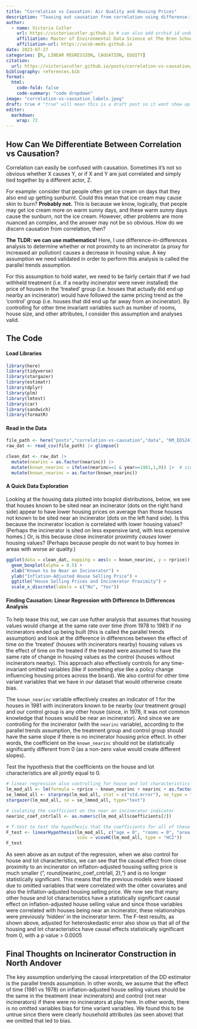 ```yaml
---
title: "Correlation vs Causation: Air Quality and Housing Prices"
description: "Teasing out causation from correlation using difference-in-differences analysis."
author:
  - name: Victoria Cutler
    url: https://victoriacutler.github.io # can also add orchid id under here
    affiliation: Master of Environmental Data Science at The Bren School (UCSB) 
    affiliation-url: https://ucsb-meds.github.io
date: 2023-07-27
categories: [R, LINEAR REGRESSION, CAUSATION, EQUITY]
citation:
  url: https://victoriacutler.github.io/posts/correlation-vs-causation/
bibliography: references.bib
format:
  html:
    code-fold: false
    code-summary: "code dropdown"
image: "correlation-vs-causation_labels.jpeg"
draft: true # "true" will mean this is a draft post so it wont show up on my site
editor: 
  markdown: 
    wrap: 72
---
```


## How Can We Differentiate Between Correlation vs Causation?

Correlation can easily be confused with causation. Sometimes it's not so
obvious whether X causes Y, or if X and Y are just correlated and simply
tied together by a different actor, Z.

For example: consider that people often get ice cream on days that they
also end up getting sunburnt. Could this mean that ice cream may cause
skin to burn? **Probably not.** This is because we know, logically, that
people may get ice cream more on warm sunny days, and these warm sunny
days cause the sunburn, not the ice cream. However, other problems are
more nuanced an complex, and the answer may not be so obvious. How do we
discern causation from correlation, then?

**The TLDR: we can use mathematics!** Here, I use
difference-in-differences analysis to determine whether or not proximity
to an incinerator (a proxy for increased air pollution) causes a
decrease in housing value. A key assumption we need validated in order
to perform this analysis is called the parallel trends assumption.

For this assumption to hold water, we need to be fairly certain that if
we had withheld treatment (i.e. if a nearby incinerator were never
installed) the price of houses in the 'treated' group (i.e. houses that
actually did end up nearby an incinerator) would have followed the same
pricing trend as the 'control' group (i.e. houses that did end up far
away from an incinerator). By controlling for other time invariant
variables such as number of rooms, house size, and other attributes, I
consider this assumption and analyses valid.

## The Code

#### Load Libraries

```r
library(here)
library(tidyverse)
library(stargazer)
library(estimatr)
library(dplyr)
library(plm)
library(lmtest)
library(car)
library(sandwich)
library(formatR)
```

#### Read in the Data

```r
file_path <- here("posts","correlation-vs-causation","data", "KM_EDS241.csv")
raw_dat <- read_csv(file_path) |> glimpse()

clean_dat <- raw_dat |> 
  mutate(nearinc = as.factor(nearinc)) |> 
  mutate(known_nearinc = ifelse(nearinc==1 & year==1981,1,0)) |>  # since in 1978, the incinerator location wasn't well known
  mutate(known_nearinc = as.factor(known_nearinc))
```

#### A Quick Data Exploration

Looking at the housing data plotted into boxplot distributions, below,
we see that houses known to be sited near an incinerator (dots on the
right hand side) appear to have lower housing prices on average than
those houses not known to be sited near an incinerator (dots on the left
hand side). Is this because the incinerator location is correlated with
lower housing values? (Perhaps the incinerator is sited on less
expensive land, with less expensive homes.) Or, is this because close
incinerator proximity *causes* lower housing values? (Perhaps because
people do not want to buy homes in areas with worse air quality.)

```r
ggplot(data = clean_dat, mapping = aes(x = known_nearinc, y = rprice)) +
  geom_boxplot(alpha = 0.5) +
  xlab("Known to be Near an Incinerator") +
  ylab("Inflation-Adjusted House Selling Price") +
  ggtitle("House Selling Prices and Incinerator Proximity") +
  scale_x_discrete(labels = c("No", "Yes"))
```

#### Finding Causation: Linear Regression with Difference In Differences Analysis

To help tease this out, we can use futher analysis that assumes that
housing values would change at the same rate over time (from 1978 to
1981) if no incinerators ended up being built (this is called the
parallel trends assumption) and look at the difference in differences
between the effect of time on the 'treated' (houses with incinerators
nearby) housing values vs the effect of time on the treated if the
treated were assumed to have the same rate of change in housing values
as the control (houses without incinerators nearby). This approach also
effectively controls for any time-invariant omitted variables (like if
something else like a policy change influencing housing prices across
the board). We also control for other time variant variables that we
have in our dataset that would otherwise create bias.

The `known_nearinc` variable effectively creates an indicator of 1 for
the houses in 1981 with incinerators known to be nearby (our treatment
group) and our control group is any other house (since, in 1978, it was
not common knowledge that houses would be near an incinerator). And
since we are controlling for the incinerator (with the `nearinc`
variable), according to the parallel trends assumption, the treatment
group and control group should have the same slope if there is no
incinerator housing price effect. In other words, the coefficient on the
`known_nearinc` should not be statistically significantly different from
0 (as a non-zero value would create different slopes).

Test the hypothesis that the coefficients on the house and lot
characteristics are all jointly equal to 0.

```r
# linear regression also controlling for house and lot characteristics in addition to year using heteroskedastic robust SE
lm_mod_all <- lm(formula = rprice ~ known_nearinc + nearinc + as.factor(year) + age + rooms + area + land, data = clean_dat)
se_lmmod_all <- starprep(lm_mod_all, stat = c("std.error"), se_type = "HC2", alpha = 0.05)
stargazer(lm_mod_all, se = se_lmmod_all, type="text")

# isolating the coefficient on the near an incinerator indicator
nearinc_coef_cntrlall <- as.numeric(lm_mod_all$coefficients[2])

# f-test to test the hypothesis that the coefficients for all of these additional variables are statistically significantly different from 0
F_test <- linearHypothesis(lm_mod_all, c("age = 0", "rooms = 0", "area = 0", "land = 0"), 
                           vcov = vcovHC(lm_mod_all, type = "HC2"))
F_test
```

As seen above as an output of the regression, when we also control for
house and lot characteristics, we can see that the causal effect from
close proximity to an incinerator on inflation-adjusted housing selling
price is much smaller (", round(nearinc_coef_cntrlall, 2),") and is no
longer statistically significant. This means that the previous models
were biased due to omitted variables that were correlated with the other
covariates and also the inflation-adjusted housing selling price. We now
see that many other house and lot characteristics have a statistically
significant causal effect on inflation-adjusted house selling value and
since those variables were correlated with houses being near an
incinerator, these relationships were previously 'hidden' in the
incinerator term. The F-test results, as shown above, adjusted for
heteroskedastic error also show us that all of the housing and lot
characteristics have causal effects statistically significant from 0,
with a p value \> 0.0005

## Final Thoughts on Incinerator Construction in North Andover

The key assumption underlying the causal interpretation of the DD
estimator is the parallel trends assumption. In other words, we assume
that the effect of time (1981 vs 1978) on inflation-adjusted house
selling values should be the same in the treatment (near incinerators)
and control (not near incinerators) if there were no incinerators at
play here. In other words, there is no omitted variables bias for time
variant variables. We found this to be untrue since there were clearly
household attributes (as seen above) that we omitted that led to bias.

